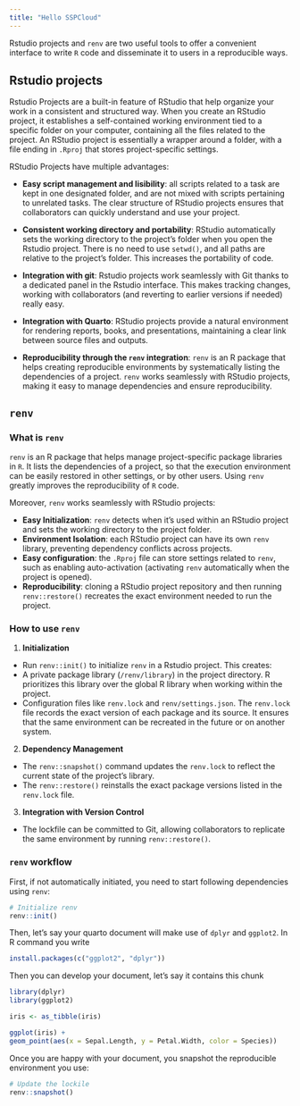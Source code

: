 ```yaml
---
title: "Hello SSPCloud"
---
```


Rstudio projects and  `renv` are two useful tools to offer a convenient interface to write `R` code and disseminate it to users in a reproducible ways. 

## Rstudio projects

Rstudio Projects are a built-in feature of RStudio that help organize your work in a consistent and structured way. When you create an RStudio project, it establishes a self-contained working environment tied to a specific folder on your computer, containing all the files related to the project. An RStudio project is essentially a wrapper around a folder, with a file ending in `.Rproj` that stores project-specific settings.


RStudio Projects have multiple advantages: 

- __Easy script management and lisibility__: all scripts related to a task are kept in one designated folder, and are not mixed with scripts pertaining to unrelated tasks. The clear structure of RStudio projects ensures that collaborators can quickly understand and use your project.

- __Consistent working directory and portability__: RStudio automatically sets the working directory to the project's folder when you open the Rstudio project. There is no need to use `setwd()`, and all paths are relative to the project's folder. This increases the portability of code.

- __Integration with git__: Rstudio projects work seamlessly with Git thanks to a dedicated panel in the Rstudio interface. This makes tracking changes, working with collaborators (and reverting to earlier versions if needed) really easy.

- __Integration with Quarto__: RStudio projects provide a natural environment for rendering reports, books, and presentations, maintaining a clear link between source files and outputs.

- __Reproducibility through the `renv` integration__: `renv` is an R package that helps creating reproducible environments by systematically listing the dependencies of a project. `renv` works seamlessly with RStudio projects, making it easy to manage dependencies and ensure reproducibility.

## `renv`

### What is `renv`

`renv` is an R package that helps manage project-specific package libraries in `R`. It lists the dependencies of a project, so that the execution environment can be easily restored in other settings, or by other users. Using `renv` greatly improves the reproducibility of `R` code.

Moreover, `renv` works seamlessly with RStudio projects: 

- **Easy Initialization**: `renv` detects when it's used within an RStudio project and sets the working directory to the project folder.
- **Environment Isolation**: each RStudio project can have its own `renv` library, preventing dependency conflicts across projects.
- **Easy configuration**: the `.Rproj` file can store settings related to `renv`, such as enabling auto-activation (activating `renv` automatically when the project is opened).
- **Reproducibility**: cloning a RStudio project repository and then running `renv::restore()` recreates the exact environment needed to run the project.

### How to use `renv`

 1. **Initialization**
 - Run `renv::init()` to initialize `renv` in a Rstudio project. This creates:
  - A private package library (`/renv/library`) in the project directory. R prioritizes this library over the global R library when working within the project.
  - Configuration files like `renv.lock` and `renv/settings.json`. The `renv.lock` file records the exact version of each package and its source. It ensures that the same environment can be recreated in the future or on another system.

2. **Dependency Management**
- The `renv::snapshot()` command updates the `renv.lock` to reflect the current state of the project's library.
- The `renv::restore()` reinstalls the exact package versions listed in the `renv.lock` file.

3. **Integration with Version Control**
- The lockfile can be committed to Git, allowing collaborators to replicate the same environment by running `renv::restore()`.

### `renv` workflow

First, if not automatically initiated, you need to start following dependencies using `renv`:

```.r
# Initialize renv
renv::init()
```

Then, let's say your quarto document will make use of `dplyr` and `ggplot2`. In R command you write

```.r
install.packages(c("ggplot2", "dplyr"))
```


Then you can develop your document, let's say it contains this chunk

```r
library(dplyr)
library(ggplot2)

iris <- as_tibble(iris)

ggplot(iris) + 
geom_point(aes(x = Sepal.Length, y = Petal.Width, color = Species))

```


Once you are happy with your document, you snapshot the reproducible environment you use:

```.r
# Update the lockile
renv::snapshot()
```



